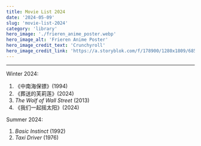 ```yaml
---
title: Movie List 2024
date: '2024-05-09'
slug: 'movie-list-2024'
category: 'library'
hero_image: './frieren_anime_poster.webp'
hero_image_alt: 'Frieren Anime Poster'
hero_image_credit_text: 'Crunchyroll'
hero_image_credit_link: 'https://a.storyblok.com/f/178900/1280x1809/68550494ec/frieren-beyond-journey-s-end-key-visual.jpg/m/filters:quality(95)format(webp)'
---
```


---

Winter 2024:

1. 《中南海保镖》(1994)
2. 《葬送的芙莉莲》(2024)
3. _The Wolf of Wall Street_ (2013)
4. 《我们一起摇太阳》(2024)

Summer 2024:

1. _Basic Instinct_ (1992)
2. _Taxi Driver_ (1976)